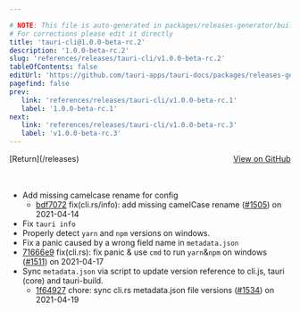 ```yaml
---

# NOTE: This file is auto-generated in packages/releases-generator/build.ts
# For corrections please edit it directly
title: 'tauri-cli@1.0.0-beta-rc.2'
description: '1.0.0-beta-rc.2'
slug: 'references/releases/tauri-cli/v1.0.0-beta-rc.2'
tableOfContents: false
editUrl: 'https://github.com/tauri-apps/tauri-docs/packages/releases-generator/build.ts'
pagefind: false
prev:
   link: 'references/releases/tauri-cli/v1.0.0-beta-rc.1'
   label: '1.0.0-beta-rc.1'
next:
   link: 'references/releases/tauri-cli/v1.0.0-beta-rc.3'
   label: 'v1.0.0-beta-rc.3'
---
```


<div style="margin-bottom:3rem; display: flex; justify-content: space-between; align-items: center"><span>[Return](/releases)</span><span><a href="https://github.com/tauri-apps/tauri/releases/tag/tauri-cli-v1.0.0-beta-rc.2">View on GitHub</a></span></div>

- Add missing camelcase rename for config
  - [bdf7072](https://www.github.com/tauri-apps/tauri/commit/bdf707285e3d307ab083009c274ccb56d5053ff2) fix(cli.rs/info): add missing camelCase rename ([#1505](https://www.github.com/tauri-apps/tauri/pull/1505)) on 2021-04-14
- Fix `tauri info`
- Properly detect `yarn` and `npm` versions on windows.
- Fix a panic caused by a wrong field name in `metadata.json`
- [71666e9](https://www.github.com/tauri-apps/tauri/commit/71666e9f9cfb5499a727b3f95182e89073f67d7b) fix(cli.rs): fix panic &amp; use `cmd` to run `yarn`&amp;`npm` on windows ([#1511](https://www.github.com/tauri-apps/tauri/pull/1511)) on 2021-04-17
- Sync `metadata.json` via script to update version reference to cli.js, tauri (core) and tauri-build.
  - [1f64927](https://www.github.com/tauri-apps/tauri/commit/1f64927362ef20761d7cd3591281519eb292aa33) chore: sync cli.rs metadata.json file versions ([#1534](https://www.github.com/tauri-apps/tauri/pull/1534)) on 2021-04-19

